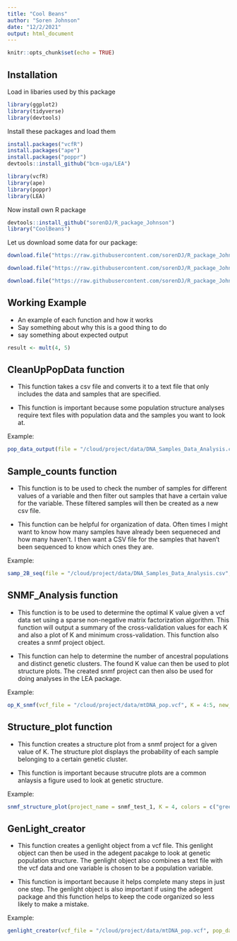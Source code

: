 ```yaml
---
title: "Cool Beans"
author: "Soren Johnson"
date: "12/2/2021"
output: html_document
---
```


```r
knitr::opts_chunk$set(echo = TRUE)
```

## Installation

Load in libaries used by this package
```r
library(ggplot2)
library(tidyverse)
library(devtools)
```

Install these packages and load them
```r
install.packages("vcfR")
install.packages("ape")
install.packages("poppr")
devtools::install_github("bcm-uga/LEA")

```

```r
library(vcfR)
library(ape)
library(poppr)
library(LEA)
```

Now install own R package

```r
devtools::install_github("sorenDJ/R_package_Johnson")
library("CoolBeans")

```

Let us download some data for our package:

```r
download.file("https://raw.githubusercontent.com/sorenDJ/R_package_Johnson/master/data/DNA_Samples_Data_Analysis.csv", destfile = "/cloud/project/data/DNA_Samples_Data_Analysis.csv")

download.file("https://raw.githubusercontent.com/sorenDJ/R_package_Johnson/master/data/mtDNA_samples_data.txt", destfile = "/cloud/project/data/mtDNA_samples_data.txt")

download.file("https://raw.githubusercontent.com/sorenDJ/R_package_Johnson/master/data/mtDNA_pop.vcf", destfile = "/cloud/project/data/mtDNA_pop.vcf")
```

## Working Example

+ An example of each function and how it works
+ Say something about why this is a good thing to do
+ say something about expected output

```r
result <- mult(4, 5)
```

## CleanUpPopData function

+ This function takes a csv file and converts it to a text file that only includes the data and samples that are specified.

+ This function is important because some population structure analyses require text files with population data and the samples you want to look at.

Example:
```r
pop_data_output(file = "/cloud/project/data/DNA_Samples_Data_Analysis.csv", columns = c(SJ_number, Species, sub_species), sample_col = SJ_number, samples = c("AR01", "AR02", "AR03"), NA_values = c("", "na"), output_file = "/cloud/project/test_pop_data.txt")
```

## Sample_counts function

+ This function is to be used to check the number of samples for different values of a variable and then filter out samples that have a certain value for the variable. These filtered samples will then be created as a new csv file. 

+ This function can be helpful for organization of data. Often times I might want to know how many samples have already been sequeneced and how many haven't. I then want a CSV file for the samples that haven't been sequenced to know which ones they are.

Example:
```r
samp_2B_seq(file = "/cloud/project/data/DNA_Samples_Data_Analysis.csv", na_values = c("", "na"), col2count = strange_topology, output_csv = "/cloud/project/test_output.csv", filter = c("yes", NA))
```

## SNMF_Analysis function

+ This function is to be used to determine the optimal K value given a vcf data set using a sparse non-negative matrix factorization algorithm. This function will output a summary of the cross-validation values for each K and also a plot of K and minimum cross-validation. This function also creates a snmf project object.

+ This function can help to determine the number of ancestral populations and distinct genetic clusters. The found K value can then be used to plot structure plots. The created snmf project can then also be used for doing analyses in the LEA package.

Example:
```r
op_K_snmf(vcf_file = "/cloud/project/data/mtDNA_pop.vcf", K = 4:5, new_name = "/cloud/project/Output_files/test_1.geno", repetitions = 2, project_name = "snmf_test_1")
```

## Structure_plot function

+ This function creates a structure plot from a snmf project for a given value of K. The structure plot displays the probability of each sample belonging to a certain genetic cluster.

+ This function is important because strucutre plots are a common anlaysis a figure used to look at genetic structure.

Example:
```r
snmf_structure_plot(project_name = snmf_test_1, K = 4, colors = c("green", "blue", "purple", "red"))
```

## GenLight_creator

+ This function creates a genlight object from a vcf file. This genlight object can then be used in the adegent pacakge to look at genetic population structure. The genlight object also combines a text file with the vcf data and one variable is chosen to be a population variable.

+ This function is important because it helps complete many steps in just one step. The genlight object is also important if using the adegent package and this function helps to keep the code organized so less likely to make a mistake.

Example:
```r
genlight_creator(vcf_file = "/cloud/project/data/mtDNA_pop.vcf", pop_data = "/cloud/project/data/mtDNA_samples_data.txt", genlight_name = "gl.test", pop_col = sub_species)
```

